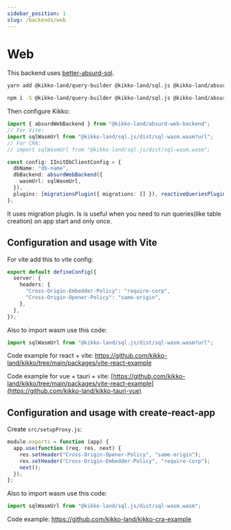 ```yaml
---
sidebar_position: 1
slug: /backends/web
---
```



# Web

This backend uses [better-absurd-sql](https://github.com/kikko-land/better-absurd-sql).

<Tabs>
  <TabItem value="yarn" label="yarn" default>

```bash
yarn add @kikko-land/query-builder @kikko-land/sql.js @kikko-land/absurd-web-backend
```

  </TabItem>
  <TabItem value="npm" label="npm">

```bash
npm i -S @kikko-land/query-builder @kikko-land/sql.js @kikko-land/absurd-web-backend
```

  </TabItem>
</Tabs>

Then configure Kikko:

```typescript
import { absurdWebBackend } from "@kikko-land/absurd-web-backend";
// For Vite:
import sqlWasmUrl from "@kikko-land/sql.js/dist/sql-wasm.wasm?url";
// For CRA:
// import sqlWasmUrl from "@kikko-land/sql.js/dist/sql-wasm.wasm";

const config: IInitDbClientConfig = {
  dbName: "db-name",
  dbBackend: absurdWebBackend({
    wasmUrl: sqlWasmUrl,
  }),
  plugins: [migrationsPlugin({ migrations: [] }), reactiveQueriesPlugin()],
};
```

It uses migration plugin. Is is useful when you need to run queries(like table creation) on app start and only once.

## Configuration and usage with Vite

For vite add this to vite config:

```typescript
export default defineConfig({
  server: {
    headers: {
      "Cross-Origin-Embedder-Policy": "require-corp",
      "Cross-Origin-Opener-Policy": "same-origin",
    },
  },
});
```

Also to import wasm use this code:

```typescript
import sqlWasmUrl from "@kikko-land/sql.js/dist/sql-wasm.wasm?url";
```

Code example for react + vite: https://github.com/kikko-land/kikko/tree/main/packages/vite-react-example

Code example for vue + tauri + vite: [https://github.com/kikko-land/kikko/tree/main/packages/vite-react-example](https://github.com/kikko-land/kikko-tauri-vue)

## Configuration and usage with create-react-app

Create `src/setupProxy.js`:

```javascript
module.exports = function (app) {
  app.use(function (req, res, next) {
    res.setHeader("Cross-Origin-Opener-Policy", "same-origin");
    res.setHeader("Cross-Origin-Embedder-Policy", "require-corp");
    next();
  });
};
```

Also to import wasm use this code:

```typescript
import sqlWasmUrl from "@kikko-land/sql.js/dist/sql-wasm.wasm";
```

Code example: https://github.com/kikko-land/kikko-cra-example
